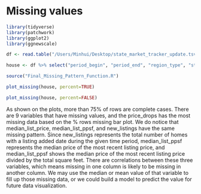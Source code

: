 # Missing values

```r
library(tidyverse)
library(patchwork)
library(ggplot2)
library(ggnewscale)
```

```r
df <- read.table("/Users/Minhui/Desktop/state_market_tracker_update.tsv", sep = "\t", header = TRUE)

house <- df %>% select("period_begin", "period_end", "region_type", "state", "state_code", "property_type", "median_sale_price", "median_list_price", "median_ppsf", "median_list_ppsf", "homes_sold", "pending_sales", "new_listings", "months_of_supply", "avg_sale_to_list", "sold_above_list", "price_drops", "parent_metro_region")
```

```r
source("Final_Missing_Pattern_Function.R")
```

```r
plot_missing(house, percent=TRUE)
```
```r
plot_missing(house, percent=FALSE)
```

As shown on the plots, more than 75% of rows are complete cases. There are 9 variables that have missing values, and the price_drops has the most missing data based on the % rows missing bar plot. We do notice that median_list_price, median_list_ppsf, and new_listings have the same missing pattern. Since new_listings represents the total number of homes with a listing added date during the given time period, median_list_ppsf represents the median price of the most recent listing price, and median_list_ppsf shows the median price of the most recent listing price divided by the total square feet. There are correlations between these three variables, which means missing in one column is likely to be missing in another column. We may use the median or mean value of that variable to fill up those missing data, or we could build a model to predict the value for future data visualization.








